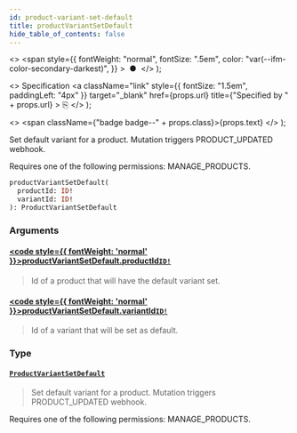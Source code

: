 ```yaml
---
id: product-variant-set-default
title: productVariantSetDefault
hide_table_of_contents: false
---
```


  <>
    <span
      style={{
        fontWeight: "normal",
        fontSize: ".5em",
        color: "var(--ifm-color-secondary-darkest)",
      }}
    >
      &nbsp;●&nbsp;
    </span>
  </>
);

  <>
    Specification
    <a
      className="link"
      style={{ fontSize: "1.5em", paddingLeft: "4px" }}
      target="\_blank"
      href={props.url}
      title={"Specified by " + props.url}
    >
      ⎘
    </a>
  </>
);

  <>
    <span className={"badge badge--" + props.class}>{props.text}</span>
  </>
);

Set default variant for a product. Mutation triggers PRODUCT_UPDATED webhook.

Requires one of the following permissions: MANAGE_PRODUCTS.

```graphql
productVariantSetDefault(
  productId: ID!
  variantId: ID!
): ProductVariantSetDefault
```

### Arguments

#### [<code style={{ fontWeight: 'normal' }}>productVariantSetDefault.<b>productId</b></code>](#)<Bullet />[`ID!`](../../api-reference/scalars/id) <Badge class="secondary" text="non-null"/> <Badge class="secondary" text="scalar"/>

> Id of a product that will have the default variant set.

#### [<code style={{ fontWeight: 'normal' }}>productVariantSetDefault.<b>variantId</b></code>](#)<Bullet />[`ID!`](../../api-reference/scalars/id) <Badge class="secondary" text="non-null"/> <Badge class="secondary" text="scalar"/>

> Id of a variant that will be set as default.

### Type

#### [`ProductVariantSetDefault`](../../api-reference/objects/product-variant-set-default) <Badge class="secondary" text="object"/>

> Set default variant for a product. Mutation triggers PRODUCT_UPDATED webhook.

Requires one of the following permissions: MANAGE_PRODUCTS.

>
